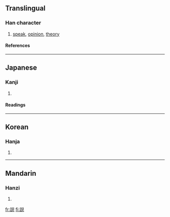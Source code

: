 {{see|說|说}}<!-- may be replaced by zh-forms -->

==Translingual==
===Han character===
{{Han char|rn=149|rad=言|as=07|sn=14|four=|canj=X卜口金口 (XYRCR), 卜口金口山 (YRCRU)}}
# [[speak]], [[opinion]], [[theory]]
====References====
{{Han ref|kx=1165.051|dkj=35556|hdz=63979.030|uh=8AAC|ud=35500|bh=90E0|bd=37088}}
----
==Japanese==
===Kanji===
{{ja-kanji|grade=4|rs=言07}}
# {{defn|Japanese}}
====Readings====
{{ja-readings|on=[[せつ]] (setsu), [[ぜい]] (zei), [[えつ]] (etsu)|kun=[[とく]] (toku), [[よろこぶ]] (yorokobu)}}
----
==Korean==
===Hanja===
{{ko-hanja|hangeul=[[설]], [[세]], 열|eumhun=|rv=seol, se, yeol|mr=sŏl, se, yŏl|y=sel, sey, yel}}
# {{defn|Korean}}
----
==Mandarin==
===Hanzi===
{{cmn-hanzi|sim=说|pin=[[shuō]] ([[shuo1]])|wg=shuo<sup>1</sup>}}
# {{defn|Mandarin}}

[[fr:説]]
[[fi:説]]